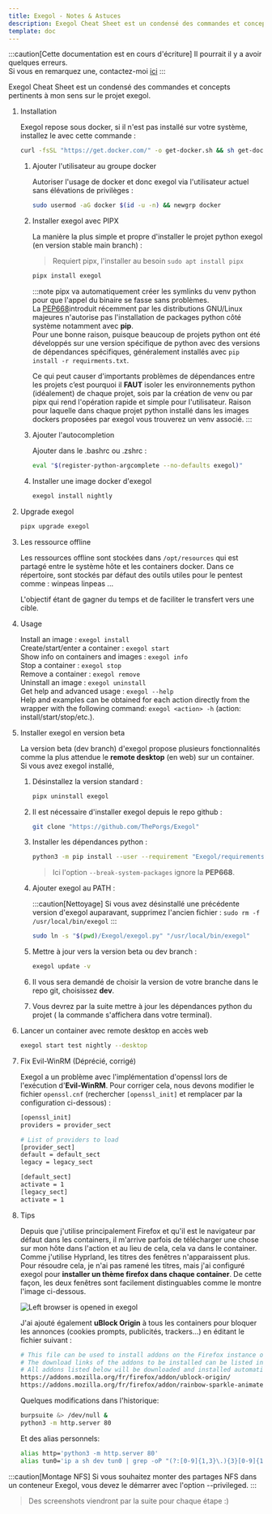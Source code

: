 ```yaml
---
title: Exegol - Notes & Astuces
description: Exegol Cheat Sheet est un condensé des commandes et concepts pertinents à mon sens sur le projet exegol.
template: doc
---
```



:::caution[Cette documentation est en cours d'écriture]
Il pourrait il y a avoir quelques erreurs.  
Si vous en remarquez une, contactez-moi [ici](mailto:contactit.yarka@slmail.me)
::: 

Exegol Cheat Sheet est un condensé des commandes et concepts pertinents à mon sens sur le projet exegol.  

<Steps>

1. Installation

   Exegol repose sous docker, si il n'est pas installé sur votre système, installez le avec cette commande :

   ```sh
   curl -fsSL "https://get.docker.com/" -o get-docker.sh && sh get-docker.sh
   ```
   
   <Steps>

   1. Ajouter l'utilisateur au groupe docker

      Autoriser l'usage de docker et donc exegol via l'utilisateur actuel sans élévations de privilèges :

      ```sh
      sudo usermod -aG docker $(id -u -n) && newgrp docker
      ```

   2. Installer exegol avec PIPX

      La manière la plus simple et propre d'installer le projet python exegol (en version stable main branch) :

      > Requiert pipx, l'installer au besoin `sudo apt install pipx`

      ```sh
      pipx install exegol
      ```

      :::note
      pipx va automatiquement créer les symlinks du venv python pour que l'appel du binaire se fasse sans problèmes.  
      La <a href="[https://privatebin.net](https://peps.python.org/pep-0668/)" target="_blank">PEP668</a>introduit récemment par les distributions GNU/Linux majeures n'autorise pas l'installation de packages python côté système notamment avec **pip**.  
      Pour une bonne raison, puisque beaucoup de projets python ont été développés sur une version spécifique de python avec des versions de dépendances spécifiques, généralement installés avec `pip install -r requirments.txt`.  

      Ce qui peut causer d'importants problèmes de dépendances entre les projets c’est pourquoi il **FAUT** isoler les environnements python (idéalement) de chaque projet, sois par la création de venv ou par pipx qui rend l'opération rapide et simple pour l'utilisateur. Raison pour laquelle dans chaque projet python installé dans les images dockers proposées par exegol vous trouverez un venv associé.
      ::: 

   3. Ajouter l'autocompletion

      Ajouter dans le .bashrc ou .zshrc :

      ```sh ~/.bashrc
      eval "$(register-python-argcomplete --no-defaults exegol)"
      ```

   4. Installer une image docker d'exegol 

      ```sh
      exegol install nightly
      ```

   </Steps>

2. Upgrade exegol

   ```sh
   pipx upgrade exegol
   ```

3. Les ressource offline

   Les ressources offline sont stockées dans `/opt/resources` qui est partagé entre le système hôte et les containers docker.
   Dans ce répertoire, sont stockés par défaut des outils utiles pour le pentest comme :
   <Icon name="right-arrow" />winpeas
   <Icon name="right-arrow" />linpeas
   <Icon name="right-arrow" />...

   L'objectif étant de gagner du temps et de faciliter le transfert vers une cible.

4. Usage

   <Icon name="right-arrow" />Install an image : `exegol install`  
   <Icon name="right-arrow" />Create/start/enter a container : `exegol start`  
   <Icon name="right-arrow" />Show info on containers and images : `exegol info`  
   <Icon name="right-arrow" />Stop a container : `exegol stop`  
   <Icon name="right-arrow" />Remove a container : `exegol remove`  
   <Icon name="right-arrow" />Uninstall an image : `exegol uninstall`  
   <Icon name="right-arrow" />Get help and advanced usage : `exegol --help`  
   <Icon name="right-arrow" />Help and examples can be obtained for each action directly from the wrapper with the following command: `exegol <action> -h` (action: install/start/stop/etc.).

5. Installer exegol en version beta

   La version beta (dev branch) d'exegol propose plusieurs fonctionnalités comme la plus attendue le **remote desktop** (en web) sur un container.  
   Si vous avez exegol installé, 

   <Steps>

   1. Désinstallez la version standard :

      ```sh
      pipx uninstall exegol
      ```

   2. Il est nécessaire d'installer exegol depuis le repo github :

      ```sh
      git clone "https://github.com/ThePorgs/Exegol"
      ```

   3. Installer les dépendances python :

      ```sh
      python3 -m pip install --user --requirement "Exegol/requirements.txt" --break-system-packages
      ```

      > Ici l'option `--break-system-packages` ignore la **PEP668**.

   4. Ajouter exegol au PATH :

      :::caution[Nettoyage]
      Si vous avez désinstallé une précédente version d'exegol auparavant, supprimez l'ancien fichier : `sudo rm -f /usr/local/bin/exegol`
      :::

      ```sh
      sudo ln -s "$(pwd)/Exegol/exegol.py" "/usr/local/bin/exegol"
      ```
   5. Mettre à jour vers la version beta ou dev branch :

      ```sh
      exegol update -v
      ```

   6. Il vous sera demandé de choisir la version de votre branche dans le repo git, choisissez **dev**.  
   
   7. Vous devrez par la suite mettre à jour les dépendances python du projet ( la commande s'affichera dans votre terminal).
   
   </Steps>

6. Lancer un container avec remote desktop en accès web 

   ```sh
   exegol start test nightly --desktop
   ```

7. Fix Evil-WinRM (Déprécié, corrigé)

   Exegol a un problème avec l'implémentation d'openssl lors de l'exécution d'**Evil-WinRM**. Pour corriger cela, nous devons modifier le fichier `openssl.cnf` (rechercher `[openssl_init]` et remplacer par la configuration ci-dessous) :

   ```sh title="/etc/ssl/openssl.cnf"
   [openssl_init]
   providers = provider_sect

   # List of providers to load
   [provider_sect]
   default = default_sect
   legacy = legacy_sect

   [default_sect]
   activate = 1
   [legacy_sect]
   activate = 1
   ```
8. Tips

   Depuis que j'utilise principalement Firefox et qu'il est le navigateur par défaut dans les containers, il m'arrive parfois de télécharger une chose sur mon hôte dans l'action et au lieu de cela, cela va dans le container. Comme j'utilise Hyprland, les titres des fenêtres n'apparaissent plus. Pour résoudre cela, je n'ai pas ramené les titres, mais j'ai configuré exegol pour **installer un thème firefox dans chaque container**. De cette façon, les deux fenêtres sont facilement distinguables comme le montre l'image ci-dessous.

   ![Left browser is opened in exegol](../../../../assets/offensive/browsers.webp)

   J'ai ajouté également **uBlock Origin** à tous les containers pour bloquer les annonces (cookies prompts, publicités, trackers...) en éditant le fichier suivant :

   ```sh title="~/.exegol/my-resources/setup/firefox/addons.txt"
   # This file can be used to install addons on the Firefox instance of Exegol.
   # The download links of the addons to be installed can be listed in this file (ie: https://addons.mozilla.org/fr/firefox/addon/foxyproxy-standard/).
   # All addons listed below will be downloaded and installed automatically when creating a new Exegol container.
   https://addons.mozilla.org/fr/firefox/addon/ublock-origin/
   https://addons.mozilla.org/fr/firefox/addon/rainbow-sparkle-animated-theme/
   ```

   Quelques modifications dans l'historique:

   ```sh title="~/.exegol/my-resources/setup/zsh/history"
   burpsuite &> /dev/null &
   python3 -m http.server 80
   ```

   Et des alias personnels:

   ```sh titl="~/.exegol/my-resources/setup/zsh/aliases"
   alias http='python3 -m http.server 80'
   alias tun0='ip a sh dev tun0 | grep -oP "(?:[0-9]{1,3}\.){3}[0-9]{1,3}" | tr -d "\n" | xclip -sel c; tun0ip=$(xsel -ob); echo "\033[1;32m[+]\033[0m Successfully copied \033[1;32m$tun0ip\033[0m (tun0) to clipboard !"'
   ```
   
</Steps>

:::caution[Montage NFS]
Si vous souhaitez monter des partages NFS dans un conteneur Exegol, vous devez le démarrer avec l'option --privileged.
:::

> Des screenshots viendront par la suite pour chaque étape :)